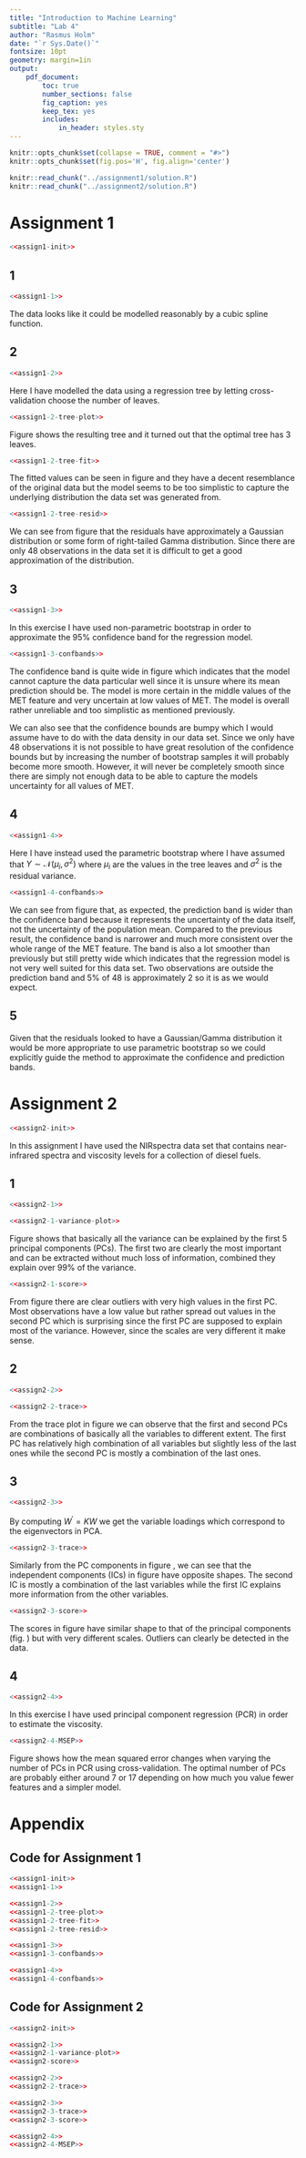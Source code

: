 ```yaml
---
title: "Introduction to Machine Learning"
subtitle: "Lab 4"
author: "Rasmus Holm"
date: "`r Sys.Date()`"
fontsize: 10pt
geometry: margin=1in
output:
    pdf_document:
        toc: true
        number_sections: false
        fig_caption: yes
        keep_tex: yes
        includes:
            in_header: styles.sty
---
```


```r
knitr::opts_chunk$set(collapse = TRUE, comment = "#>")
knitr::opts_chunk$set(fig.pos='H', fig.align='center')

knitr::read_chunk("../assignment1/solution.R")
knitr::read_chunk("../assignment2/solution.R")
```

\newpage

# Assignment 1
```r
<<assign1-init>>
```

## 1
```r
<<assign1-1>>
```

The data looks like it could be modelled reasonably by a cubic spline function.

## 2
```r
<<assign1-2>>
```

Here I have modelled the data using a regression tree by letting cross-validation choose the number of leaves.

```r
<<assign1-2-tree-plot>>
```

Figure \ref{fig:12tree} shows the resulting tree and it turned out that the optimal tree has 3 leaves.

```r
<<assign1-2-tree-fit>>
```

The fitted values can be seen in figure \ref{fig:12treefit} and they have a decent resemblance of the original data but the model seems to be too simplistic to capture the underlying distribution the data set was generated from.


```r
<<assign1-2-tree-resid>>
```

We can see from figure \ref{fig:12treeresid} that the residuals have approximately a Gaussian distribution or some form of right-tailed Gamma distribution. Since there are only 48 observations in the data set it is difficult to get a good approximation of the distribution.

## 3
```r
<<assign1-3>>
```

In this exercise I have used non-parametric bootstrap in order to approximate the 95\% confidence band for the regression model.

```r
<<assign1-3-confbands>>
```

The confidence band is quite wide in figure \ref{fig:13confbands} which indicates that the model cannot capture the data particular well since it is unsure where its mean prediction should be. The model is more certain in the middle values of the MET feature and very uncertain at low values of MET. The model is overall rather unreliable and too simplistic as mentioned previously.

We can also see that the confidence bounds are bumpy which I would assume have to do with the data density in our data set. Since we only have 48 observations it is not possible to have great resolution of the confidence bounds but by increasing the number of bootstrap samples it will probably become more smooth. However, it will never be completely smooth since there are simply not enough data to be able to capture the models uncertainty for all values of MET.

## 4
```r
<<assign1-4>>
```

Here I have instead used the parametric bootstrap where I have assumed that $Y \sim \mathcal{N}(\mu_{i}, \sigma^2)$ where $\mu_{i}$ are the values in the tree leaves and $\sigma^2$ is the residual variance.

```r
<<assign1-4-confbands>>
```

We can see from figure \ref{fig:14confbands} that, as expected, the prediction band is wider than the confidence band because it represents the uncertainty of the data itself, not the uncertainty of the population mean. Compared to the previous result, the confidence band is narrower and much more consistent over the whole range of the MET feature. The band is also a lot smoother than previously but still pretty wide which indicates that the regression model is not very well suited for this data set. Two observations are outside the prediction band and 5\% of 48 is approximately 2 so it is as we would expect.

## 5
Given that the residuals looked to have a Gaussian/Gamma distribution it would be more appropriate to use parametric bootstrap so we could explicitly guide the method to approximate the confidence and prediction bands.

\newpage

# Assignment 2
```r
<<assign2-init>>
```

In this assignment I have used the NIRspectra data set that contains near-infrared spectra and viscosity levels for a collection of diesel fuels.

## 1
```r
<<assign2-1>>
```

```r
<<assign2-1-variance-plot>>
```

Figure \ref{fig:21pcvar} shows that basically all the variance can be explained by the first 5 principal components (PCs). The first two are clearly the most important and can be extracted without much loss of information, combined they explain over 99\% of the variance.

```r
<<assign2-1-score>>
```

From figure \ref{fig:21score} there are clear outliers with very high values in the first PC. Most observations have a low value but rather spread out values in the second PC which is surprising since the first PC are supposed to explain most of the variance. However, since the scales are very different it make sense.

## 2
```r
<<assign2-2>>
```

```r
<<assign2-2-trace>>
```

From the trace plot in figure \ref{fig:22trace} we can observe that the first and second PCs are combinations of basically all the variables to different extent. The first PC has relatively high combination of all variables but slightly less of the last ones while the second PC is mostly a combination of the last ones.

## 3
```r
<<assign2-3>>
```

By computing $W^\prime = KW$ we get the variable loadings  which correspond to the eigenvectors in PCA.

```r
<<assign2-3-trace>>
```

Similarly from the PC components in figure \ref{fig:22trace}, we can see that the independent components (ICs) in figure \ref{fig:23trace} have opposite shapes. The second IC is mostly a combination of the last variables while the first IC explains more information from the other variables.

```r
<<assign2-3-score>>
```

The scores in figure \ref{fig:23score} have similar shape to that of the principal components (fig. \ref{fig:21score}) but with very different scales. Outliers can clearly be detected in the data.

## 4
```r
<<assign2-4>>
```

In this exercise I have used principal component regression (PCR) in order to estimate the viscosity.

```r
<<assign2-4-MSEP>>
```

Figure \ref{fig:24msep} shows how the mean squared error changes when varying the number of PCs in PCR using cross-validation. The optimal number of PCs are probably either around 7 or 17 depending on how much you value fewer features and a simpler model.

\newpage

# Appendix

## Code for Assignment 1
```r
<<assign1-init>>
<<assign1-1>>

<<assign1-2>>
<<assign1-2-tree-plot>>
<<assign1-2-tree-fit>>
<<assign1-2-tree-resid>>

<<assign1-3>>
<<assign1-3-confbands>>

<<assign1-4>>
<<assign1-4-confbands>>
```

## Code for Assignment 2
```r
<<assign2-init>>

<<assign2-1>>
<<assign2-1-variance-plot>>
<<assign2-score>>

<<assign2-2>>
<<assign2-2-trace>>

<<assign2-3>>
<<assign2-3-trace>>
<<assign2-3-score>>

<<assign2-4>>
<<assign2-4-MSEP>>
```

